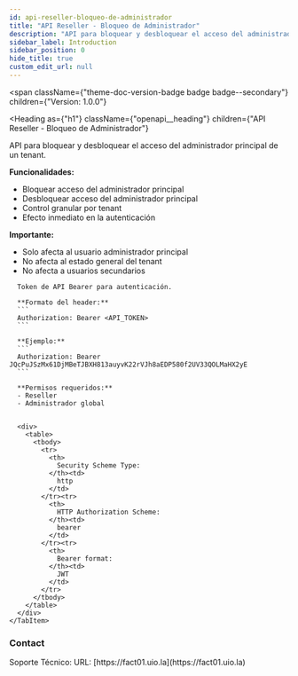 ```yaml
---
id: api-reseller-bloqueo-de-administrador
title: "API Reseller - Bloqueo de Administrador"
description: "API para bloquear y desbloquear el acceso del administrador principal de un tenant."
sidebar_label: Introduction
sidebar_position: 0
hide_title: true
custom_edit_url: null
---
```



<span
  className={"theme-doc-version-badge badge badge--secondary"}
  children={"Version: 1.0.0"}
>
</span>

<Heading
  as={"h1"}
  className={"openapi__heading"}
  children={"API Reseller - Bloqueo de Administrador"}
>
</Heading>



API para bloquear y desbloquear el acceso del administrador principal de un tenant.

**Funcionalidades:**
- Bloquear acceso del administrador principal
- Desbloquear acceso del administrador principal
- Control granular por tenant
- Efecto inmediato en la autenticación

**Importante:**
- Solo afecta al usuario administrador principal
- No afecta al estado general del tenant
- No afecta a usuarios secundarios


<div
  style={{"marginBottom":"2rem"}}
>
  <Heading
    id={"authentication"}
    as={"h2"}
    className={"openapi-tabs__heading"}
    children={"Authentication"}
  >
  </Heading><SchemaTabs
    className={"openapi-tabs__security-schemes"}
  >
    <TabItem
      label={"HTTP: Bearer Auth"}
      value={"bearerAuth"}
    >
      
      
      Token de API Bearer para autenticación.
      
      **Formato del header:**
      ```
      Authorization: Bearer <API_TOKEN>
      ```
      
      **Ejemplo:**
      ```
      Authorization: Bearer JQcPuJSzMx61DjMBeTJBXH813auyvK22rVJh8aEDP580f2UV33QOLMaHX2yE
      ```
      
      **Permisos requeridos:**
      - Reseller
      - Administrador global
      
      
      <div>
        <table>
          <tbody>
            <tr>
              <th>
                Security Scheme Type:
              </th><td>
                http
              </td>
            </tr><tr>
              <th>
                HTTP Authorization Scheme:
              </th><td>
                bearer
              </td>
            </tr><tr>
              <th>
                Bearer format:
              </th><td>
                JWT
              </td>
            </tr>
          </tbody>
        </table>
      </div>
    </TabItem>
  </SchemaTabs>
</div><div
  style={{"display":"flex","flexDirection":"column","marginBottom":"var(--ifm-paragraph-margin-bottom)"}}
>
  <h3
    style={{"marginBottom":"0.25rem"}}
  >
    Contact
  </h3><span>
    Soporte Técnico: 
  </span><span>
    URL: [https://fact01.uio.la](https://fact01.uio.la)
  </span>
</div>
      